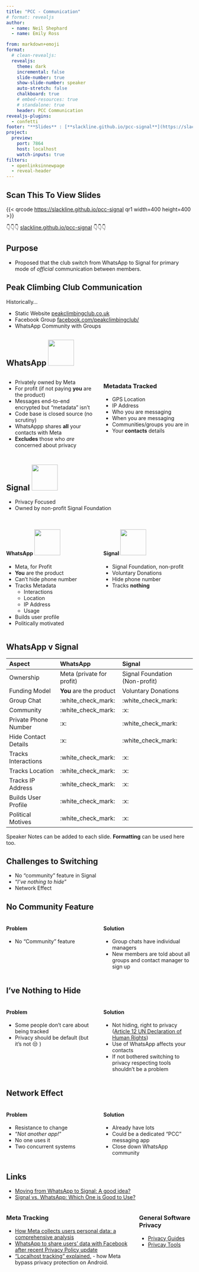 ```yaml
---
title: "PCC - Communication"
# format: revealjs
author:
  - name: Neil Shephard
  - name: Emily Ross

from: markdown+emoji
format:
  # clean-revealjs:
  revealjs:
    theme: dark
    incremental: false
    slide-number: true
    show-slide-number: speaker
    auto-stretch: false
    chalkboard: true
    # embed-resources: true
    # standalone: true
    header: PCC Communication
revealjs-plugins:
  - confetti
footer: "**Slides** : [**slackline.github.io/pcc-signal**](https://slackline.github.io/pcc-signal)"
project:
  preview:
    port: 7864
    host: localhost
    watch-inputs: true
filters:
  - openlinksinnewpage
  - reveal-header
---
```


## Scan This To View Slides

{{< qrcode <https://slackline.github.io/pcc-signal> qr1 width=400 height=400 >}}

👇👇👇 [slackline.github.io/pcc-signal](https://slackline.github.io/pcc-signal) 👇👇👇

## Purpose

- Proposed that the club switch from WhatsApp to Signal for primary mode of _official_ communication between members.

## Peak Climbing Club Communication

Historically...

- Static Website [peakclimbingclub.co.uk][pcc]
- Facebook Group [facebook.com/peakclimbingclub/][pcc-facebook]
- WhatsApp Community with Groups

## WhatsApp [![](img/whatsapp.png){width=70}](https://www.flaticon.com/free-icons/whatsapp)

:::: {.columns}

::: {.column width="50%"}

- Privately owned by Meta
- For profit (if not paying **you** are the product)
- Messages end-to-end encrypted but "metadata" isn't
- Code base is closed source (no scrutiny)
- WhatsAppp shares **all** your contacts with Meta
- **Excludes** those who _are_ concerned about privacy

:::
::: {.column width=50%}

### Metadata Tracked

- GPS Location
- IP Address
- Who you are messaging
- When you are messaging
- Communities/groups you are in
- Your **contacts** details

:::
::::

## Signal [![](img/signal.png){width=70}](https://www.flaticon.com/free-icons/signal)

- Privacy Focused
- Owned by non-profit Signal Foundation

## {.scrollable}

:::: {.columns}
::: {.column width="50%"}

#### WhatsApp [![](img/whatsapp.png){width=70}](https://www.flaticon.com/free-icons/whatsapp)

- Meta, for Profit
- **You** are the product
- Can't hide phone number
- Tracks Metadata
  - Interactions
  - Location
  - IP Address
  - Usage
- Builds user profile
- Politically motivated

:::
::: {.column width=50%}

#### Signal [![](img/signal.png){width=70}](https://www.flaticon.com/free-icons/signal)

- Signal Foundation, non-profit
- Voluntary Donations
- Hide phone number
- Tracks **nothing**
:::
::::

## WhatsApp v Signal {.scrollable}

| Aspect               | WhatsApp                  | Signal                         |
|:---------------------|:--------------------------|:-------------------------------|
| Ownership            | Meta (private for profit) | Signal Foundation (Non-profit) |
| Funding Model        | **You** are the product   | Voluntary Donations            |
| Group Chat           | :white_check_mark:        | :white_check_mark:             |
| Community            | :white_check_mark:        | :x:                            |
| Private Phone Number | :x:                       | :white_check_mark:             |
| Hide Contact Details | :x:                       | :white_check_mark:             |
| Tracks Interactions  | :white_check_mark:        | :x:                            |
| Tracks Location      | :white_check_mark:        | :x:                            |
| Tracks IP Address    | :white_check_mark:        | :x:                            |
| Builds User Profile  | :white_check_mark:        | :x:                            |
| Political Motives    | :white_check_mark:        | :x:                            |

::: {.notes}
Speaker Notes can be added to each slide. **Formatting** can be used here too.
:::

## Challenges to Switching

- No "community" feature in Signal
- "_I've nothing to hide_"
- Network Effect

## No Community Feature

:::: {.columns}
::: {.column width="50%"}

#### Problem

- No "Community" feature

:::
::: {.column width=50%}

#### Solution

- Group chats have individual managers
- New members are told about all groups and contact manager to sign up

:::
::::

## I've Nothing to Hide {.scrollable}

:::: {.columns}
::: {.column width="50%"}

#### Problem

- Some people don't care about being tracked
- Privacy should be default (but it's not 😒 )

:::
::: {.column width=50%}

#### Solution

- Not hiding, right to privacy ([Article 12 UN Declaration of Human
  Rights](https://www.un.org/en/about-us/universal-declaration-of-human-rights))
- Use of WhatsApp affects your contacts
- If not bothered switching to privacy respecting tools shouldn't be a problem

:::
::::

## Network Effect

:::: {.columns}
::: {.column width="50%"}

#### Problem

- Resistance to change
- "_Not another app!_"
- No one uses it
- Two concurrent systems

:::
::: {.column width=50%}

#### Solution

- Already have lots
- Could be a dedicated "PCC" messaging app
- Close down WhatsApp community

:::
::::

## Links

- [Moving from WhatsApp to Signal: A good idea?](https://www.malwarebytes.com/blog/news/2025/03/moving-from-whatsapp-to-signal-a-good-idea)
- [Signal vs. WhatsApp: Which One is Good to Use?](https://privacysavvy.com/security/mobile/signal-vs-whatsapp/)

:::: {.columns}
::: {.column width="70%"}

### Meta Tracking

- [How Meta collects users personal data: a comprehensive analysis](https://en.todoandroid.es/meta-collects-data-from-users-this-is-how-it-does-it/)
- [WhatsApp to share users' data with Facebook after recent Privacy Policy update](https://privacysavvy.com/news/privacy/whatsapp-to-share-data-with-facebook-after-privacy-policy-update/)
- [“Localhost tracking” explained.](https://www.zeropartydata.es/p/localhost-tracking-explained-it-could) - how Meta
  bypass privacy protection on Android.

:::
::: {.column width=30%}

### General Software Privacy

- [Privacy Guides](https://www.privacyguides.org/)
- [Privcay Tools](https://www.privacytools.io/)

:::
::::

[pcc]: https://www.peakclimbingclub.co.uk/
[pcc-facebook]: https://www.facebook.com/peakclimbingclub/
